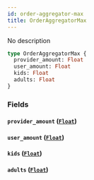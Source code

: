 ```yaml
---
id: order-aggregator-max
title: OrderAggregatorMax
---
```


No description

```graphql
type OrderAggregatorMax {
  provider_amount: Float
  user_amount: Float
  kids: Float
  adults: Float
}
```

### Fields

#### `provider_amount` ([`Float`](/v1/scalars/float))

#### `user_amount` ([`Float`](/v1/scalars/float))

#### `kids` ([`Float`](/v1/scalars/float))

#### `adults` ([`Float`](/v1/scalars/float))

